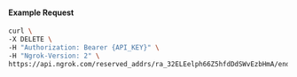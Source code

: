 #### Example Request

```bash
curl \
-X DELETE \
-H "Authorization: Bearer {API_KEY}" \
-H "Ngrok-Version: 2" \
https://api.ngrok.com/reserved_addrs/ra_32ELEelph66Z5hfdDdSWvEzbHmA/endpoint_configuration
```
